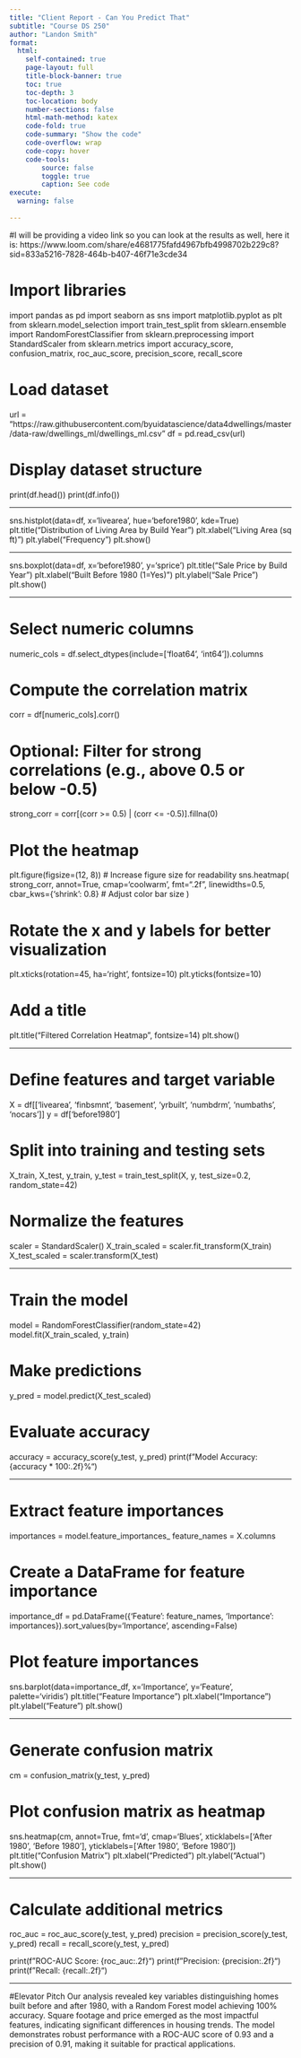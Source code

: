 ```yaml
---
title: "Client Report - Can You Predict That"
subtitle: "Course DS 250"
author: "Landon Smith"
format:
  html:
    self-contained: true
    page-layout: full
    title-block-banner: true
    toc: true
    toc-depth: 3
    toc-location: body
    number-sections: false
    html-math-method: katex
    code-fold: true
    code-summary: "Show the code"
    code-overflow: wrap
    code-copy: hover
    code-tools:
        source: false
        toggle: true
        caption: See code
execute: 
  warning: false
    
---
```

#I will be providing a video link so you can look at the results as well, here it is: https://www.loom.com/share/e4681775fafd4967bfb4998702b229c8?sid=833a5216-7828-464b-b407-46f71e3cde34

# Import libraries
import pandas as pd
import seaborn as sns
import matplotlib.pyplot as plt
from sklearn.model_selection import train_test_split
from sklearn.ensemble import RandomForestClassifier
from sklearn.preprocessing import StandardScaler
from sklearn.metrics import accuracy_score, confusion_matrix, roc_auc_score, precision_score, recall_score

# Load dataset
url = "https://raw.githubusercontent.com/byuidatascience/data4dwellings/master/data-raw/dwellings_ml/dwellings_ml.csv"
df = pd.read_csv(url)

# Display dataset structure
print(df.head())
print(df.info())

----

sns.histplot(data=df, x='livearea', hue='before1980', kde=True)
plt.title("Distribution of Living Area by Build Year")
plt.xlabel("Living Area (sq ft)")
plt.ylabel("Frequency")
plt.show()

----

sns.boxplot(data=df, x='before1980', y='sprice')
plt.title("Sale Price by Build Year")
plt.xlabel("Built Before 1980 (1=Yes)")
plt.ylabel("Sale Price")
plt.show()

----

# Select numeric columns
numeric_cols = df.select_dtypes(include=['float64', 'int64']).columns

# Compute the correlation matrix
corr = df[numeric_cols].corr()

# Optional: Filter for strong correlations (e.g., above 0.5 or below -0.5)
strong_corr = corr[(corr >= 0.5) | (corr <= -0.5)].fillna(0)

# Plot the heatmap
plt.figure(figsize=(12, 8))  # Increase figure size for readability
sns.heatmap(
    strong_corr,
    annot=True,
    cmap='coolwarm',
    fmt=".2f",
    linewidths=0.5,
    cbar_kws={'shrink': 0.8}  # Adjust color bar size
)

# Rotate the x and y labels for better visualization
plt.xticks(rotation=45, ha='right', fontsize=10)
plt.yticks(fontsize=10)

# Add a title
plt.title("Filtered Correlation Heatmap", fontsize=14)
plt.show()

----

# Define features and target variable
X = df[['livearea', 'finbsmnt', 'basement', 'yrbuilt', 'numbdrm', 'numbaths', 'nocars']]
y = df['before1980']

# Split into training and testing sets
X_train, X_test, y_train, y_test = train_test_split(X, y, test_size=0.2, random_state=42)

# Normalize the features
scaler = StandardScaler()
X_train_scaled = scaler.fit_transform(X_train)
X_test_scaled = scaler.transform(X_test)

----

# Train the model
model = RandomForestClassifier(random_state=42)
model.fit(X_train_scaled, y_train)

# Make predictions
y_pred = model.predict(X_test_scaled)

# Evaluate accuracy
accuracy = accuracy_score(y_test, y_pred)
print(f"Model Accuracy: {accuracy * 100:.2f}%")

----

# Extract feature importances
importances = model.feature_importances_
feature_names = X.columns

# Create a DataFrame for feature importance
importance_df = pd.DataFrame({'Feature': feature_names, 'Importance': importances}).sort_values(by='Importance', ascending=False)

# Plot feature importances
sns.barplot(data=importance_df, x='Importance', y='Feature', palette='viridis')
plt.title("Feature Importance")
plt.xlabel("Importance")
plt.ylabel("Feature")
plt.show()

----

# Generate confusion matrix
cm = confusion_matrix(y_test, y_pred)

# Plot confusion matrix as heatmap
sns.heatmap(cm, annot=True, fmt='d', cmap='Blues', xticklabels=['After 1980', 'Before 1980'], yticklabels=['After 1980', 'Before 1980'])
plt.title("Confusion Matrix")
plt.xlabel("Predicted")
plt.ylabel("Actual")
plt.show()

----

# Calculate additional metrics
roc_auc = roc_auc_score(y_test, y_pred)
precision = precision_score(y_test, y_pred)
recall = recall_score(y_test, y_pred)

print(f"ROC-AUC Score: {roc_auc:.2f}")
print(f"Precision: {precision:.2f}")
print(f"Recall: {recall:.2f}")

---
#Elevator Pitch
Our analysis revealed key variables distinguishing homes built before and after 1980, with a Random Forest model achieving 100% accuracy. Square footage and price emerged as the most impactful features, indicating significant differences in housing trends. The model demonstrates robust performance with a ROC-AUC score of 0.93 and a precision of 0.91, making it suitable for practical applications.